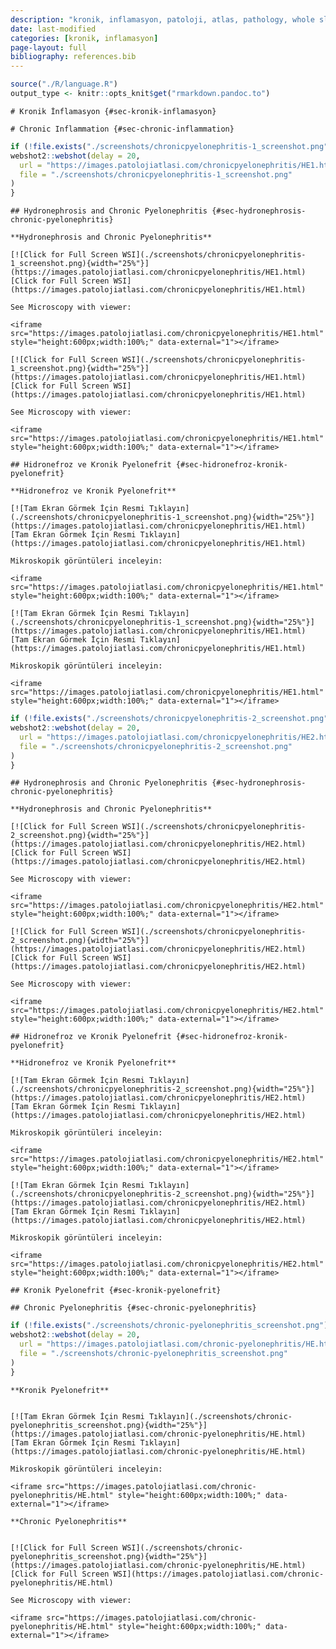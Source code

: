 ```yaml
---
description: "kronik, inflamasyon, patoloji, atlas, pathology, whole slide image"
date: last-modified
categories: [kronik, inflamasyon]
page-layout: full
bibliography: references.bib
---
```


```r
source("./R/language.R")
output_type <- knitr::opts_knit$get("rmarkdown.pandoc.to")
```

```asis
# Kronik İnflamasyon {#sec-kronik-inflamasyon} 
```

```asis
# Chronic Inflammation {#sec-chronic-inflammation} 
```

```r
if (!file.exists("./screenshots/chronicpyelonephritis-1_screenshot.png")) {
webshot2::webshot(delay = 20,
  url = "https://images.patolojiatlasi.com/chronicpyelonephritis/HE1.html",
  file = "./screenshots/chronicpyelonephritis-1_screenshot.png"
)
}
```



```asis
## Hydronephrosis and Chronic Pyelonephritis {#sec-hydronephrosis-chronic-pyelonephritis} 

**Hydronephrosis and Chronic Pyelonephritis**

[![Click for Full Screen WSI](./screenshots/chronicpyelonephritis-1_screenshot.png){width="25%"}](https://images.patolojiatlasi.com/chronicpyelonephritis/HE1.html) [Click for Full Screen WSI](https://images.patolojiatlasi.com/chronicpyelonephritis/HE1.html)

```

```asis

See Microscopy with viewer: 

<iframe src="https://images.patolojiatlasi.com/chronicpyelonephritis/HE1.html" style="height:600px;width:100%;" data-external="1"></iframe>

[![Click for Full Screen WSI](./screenshots/chronicpyelonephritis-1_screenshot.png){width="25%"}](https://images.patolojiatlasi.com/chronicpyelonephritis/HE1.html) [Click for Full Screen WSI](https://images.patolojiatlasi.com/chronicpyelonephritis/HE1.html)

```

```asis

See Microscopy with viewer: 

<iframe src="https://images.patolojiatlasi.com/chronicpyelonephritis/HE1.html" style="height:600px;width:100%;" data-external="1"></iframe>

```


```asis
## Hidronefroz ve Kronik Pyelonefrit {#sec-hidronefroz-kronik-pyelonefrit} 

**Hidronefroz ve Kronik Pyelonefrit**

[![Tam Ekran Görmek İçin Resmi Tıklayın](./screenshots/chronicpyelonephritis-1_screenshot.png){width="25%"}](https://images.patolojiatlasi.com/chronicpyelonephritis/HE1.html) [Tam Ekran Görmek İçin Resmi Tıklayın](https://images.patolojiatlasi.com/chronicpyelonephritis/HE1.html)

```


```asis

Mikroskopik görüntüleri inceleyin:

<iframe src="https://images.patolojiatlasi.com/chronicpyelonephritis/HE1.html" style="height:600px;width:100%;" data-external="1"></iframe>

[![Tam Ekran Görmek İçin Resmi Tıklayın](./screenshots/chronicpyelonephritis-1_screenshot.png){width="25%"}](https://images.patolojiatlasi.com/chronicpyelonephritis/HE1.html) [Tam Ekran Görmek İçin Resmi Tıklayın](https://images.patolojiatlasi.com/chronicpyelonephritis/HE1.html)

```


```asis

Mikroskopik görüntüleri inceleyin:

<iframe src="https://images.patolojiatlasi.com/chronicpyelonephritis/HE1.html" style="height:600px;width:100%;" data-external="1"></iframe>

```




```r
if (!file.exists("./screenshots/chronicpyelonephritis-2_screenshot.png")) {
webshot2::webshot(delay = 20,
  url = "https://images.patolojiatlasi.com/chronicpyelonephritis/HE2.html",
  file = "./screenshots/chronicpyelonephritis-2_screenshot.png"
)
}
```



```asis
## Hydronephrosis and Chronic Pyelonephritis {#sec-hydronephrosis-chronic-pyelonephritis} 

**Hydronephrosis and Chronic Pyelonephritis**

[![Click for Full Screen WSI](./screenshots/chronicpyelonephritis-2_screenshot.png){width="25%"}](https://images.patolojiatlasi.com/chronicpyelonephritis/HE2.html) [Click for Full Screen WSI](https://images.patolojiatlasi.com/chronicpyelonephritis/HE2.html)

```

```asis

See Microscopy with viewer: 

<iframe src="https://images.patolojiatlasi.com/chronicpyelonephritis/HE2.html" style="height:600px;width:100%;" data-external="1"></iframe>

[![Click for Full Screen WSI](./screenshots/chronicpyelonephritis-2_screenshot.png){width="25%"}](https://images.patolojiatlasi.com/chronicpyelonephritis/HE2.html) [Click for Full Screen WSI](https://images.patolojiatlasi.com/chronicpyelonephritis/HE2.html)

```

```asis

See Microscopy with viewer: 

<iframe src="https://images.patolojiatlasi.com/chronicpyelonephritis/HE2.html" style="height:600px;width:100%;" data-external="1"></iframe>

```


```asis
## Hidronefroz ve Kronik Pyelonefrit {#sec-hidronefroz-kronik-pyelonefrit} 

**Hidronefroz ve Kronik Pyelonefrit**

[![Tam Ekran Görmek İçin Resmi Tıklayın](./screenshots/chronicpyelonephritis-2_screenshot.png){width="25%"}](https://images.patolojiatlasi.com/chronicpyelonephritis/HE2.html) [Tam Ekran Görmek İçin Resmi Tıklayın](https://images.patolojiatlasi.com/chronicpyelonephritis/HE2.html)

```


```asis

Mikroskopik görüntüleri inceleyin:

<iframe src="https://images.patolojiatlasi.com/chronicpyelonephritis/HE2.html" style="height:600px;width:100%;" data-external="1"></iframe>

[![Tam Ekran Görmek İçin Resmi Tıklayın](./screenshots/chronicpyelonephritis-2_screenshot.png){width="25%"}](https://images.patolojiatlasi.com/chronicpyelonephritis/HE2.html) [Tam Ekran Görmek İçin Resmi Tıklayın](https://images.patolojiatlasi.com/chronicpyelonephritis/HE2.html)

```


```asis

Mikroskopik görüntüleri inceleyin:

<iframe src="https://images.patolojiatlasi.com/chronicpyelonephritis/HE2.html" style="height:600px;width:100%;" data-external="1"></iframe>

```















```asis

## Kronik Pyelonefrit {#sec-kronik-pyelonefrit} 

```

```asis

## Chronic Pyelonephritis {#sec-chronic-pyelonephritis} 

```

```r
if (!file.exists("./screenshots/chronic-pyelonephritis_screenshot.png")) {
webshot2::webshot(delay = 20,
  url = "https://images.patolojiatlasi.com/chronic-pyelonephritis/HE.html",
  file = "./screenshots/chronic-pyelonephritis_screenshot.png"
)
}
```

```asis

**Kronik Pyelonefrit**


[![Tam Ekran Görmek İçin Resmi Tıklayın](./screenshots/chronic-pyelonephritis_screenshot.png){width="25%"}](https://images.patolojiatlasi.com/chronic-pyelonephritis/HE.html) [Tam Ekran Görmek İçin Resmi Tıklayın](https://images.patolojiatlasi.com/chronic-pyelonephritis/HE.html)

```


```asis

Mikroskopik görüntüleri inceleyin:

<iframe src="https://images.patolojiatlasi.com/chronic-pyelonephritis/HE.html" style="height:600px;width:100%;" data-external="1"></iframe>

```

```asis

**Chronic Pyelonephritis**


[![Click for Full Screen WSI](./screenshots/chronic-pyelonephritis_screenshot.png){width="25%"}](https://images.patolojiatlasi.com/chronic-pyelonephritis/HE.html) [Click for Full Screen WSI](https://images.patolojiatlasi.com/chronic-pyelonephritis/HE.html)

```

```asis

See Microscopy with viewer: 

<iframe src="https://images.patolojiatlasi.com/chronic-pyelonephritis/HE.html" style="height:600px;width:100%;" data-external="1"></iframe>

```
